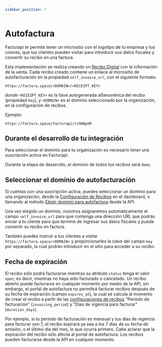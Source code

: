 ```yaml
---
sidebar_position: 7
---
```


# Autofactura

Facturapi te permite tener un micrositio con el logotipo de tu empresa y tus
colores, que tus clientes pueden visitar para introducir sus datos fiscales y
convertir su recibo en una factura.

Esta implementación se realiza creando un [Recibo Digital](/docs/guides/receipts)
con la información de la venta. Cada recibo creado contiene un
enlace al micrositio de autofacturación en la propiedad `self_invoice_url`, con
el siguiente formato:

```
https://factura.space/<DOMAIN>/<RECEIPT_KEY>
```

donde `<RECEIPT_KEY>` es la llave autogenerada alfanumérica del recibo
(propiedad `key`), y `<DOMAIN>` es el dominio seleccionado por la organización,
en la configuración de recibos.

Ejemplo:

```
https://factura.space/facturapi/rx5WApXR
```

## Durante el desarrollo de tu integración

Para seleccionar el dominio para tu organización es necesario tener una
suscripción activa en Facturapi.

Durante la etapa de desarrollo, el dominio de todos tus recibos será `demo`.

## Seleccionar el dominio de autofacturación

Si cuentas con una suscripción activa, puedes seleccionar un dominio para
una organización, desde la
[Configuración de Recibos](https://dashboard.facturapi.io/settings/receipts)
en el dashboard, o llamando al método
[Elegir dominio para autofactura](/api/#operation/editOrganizationDomain)
desde la API.

Una vez elegido un dominio, nosotros asignaremos automáticamente el campo
`self_invoice_url` para que contenga una dirección URL que podrás enviar a tu
cliente para que termine de ingresar sus datos fiscales y pueda convertir su
recibo en factura.

También puedes instruir a tus clientes a visitar `https://factura.space/<DOMAIN>`
y proporcionarles la clave del campo `key` por separado, la cual podrán
introducir en el sitio para acceder a su recibo.

## Fecha de expiración

El recibo sólo podrá facturarse mientras su atributo `status` tenga el valor
`open`; es decir, mientras no haya sido facturado o cancelado. Un recibo
abierto puede facturarse en cualquier momento por medio de la API, sin embargo,
el portal de autofactura no permitirá facturar recibos después de su fecha de
expiración (campo `expires_at`), la cual se calcula al momento de crear el
recibo a partir de las [configuraciones de recibos](/docs/guides/receipts/) "Periodo de facturación"
(`invoicing_period`) y "Días de vigencia para facturar" (`duration_days`).

Por ejemplo, si tu periodo de facturación es mensual y tus días de vigencia
para facturar son 7, el recibo expirará ya sea a los 7 días de su fecha de
emisión, o el último día del mes, lo que ocurra primero. Cabe aclarar que la
expiración del recibo sólo afecta al portal de autofactura. Los recibos pueden
facturarse desde la API en cualquier momento.
